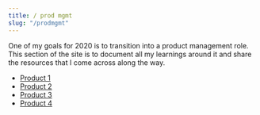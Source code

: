 ---
title: / prod mgmt
slug: "/prodmgmt"
---

One of my goals for 2020 is to transition into a product management role. This section of the site is to document all my learnings around it and share the resources that I come across along the way.

- [Product 1](https://mdxjs.com/getting-started/gatsby)
- [Product 2](https://mdxjs.com/getting-started/gatsby)
- [Product 3](https://mdxjs.com/getting-started/gatsby)
- [Product 4](https://mdxjs.com/getting-started/gatsby)
